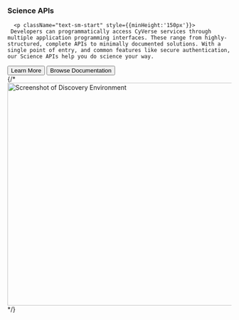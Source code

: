 <div id="scienceapis">
<div className="
px-4  px-sm-1 px-xs-1
">
    <h3 className="mb-4 mb-sm-2 mb-xs-2  text-cter">Science APIs</h3>
    <div className="mx-auto">
    
      <p className="text-sm-start" style={{minHeight:'150px'}}>
     Developers can programmatically access CyVerse services through multiple application programming interfaces. These range from highly-structured, complete APIs to minimally documented solutions. With a single point of entry, and common features like secure authentication, our Science APIs help you do science your way.
</p>    
      <div className="d-grid gap-2 d-sm-flex  mb-5">
        <a href="https://cyverse.org/Science-APIs" target="_blank" rel="norefferal"><button type="button" className="btn btn-primary btn-lg px-4 me-sm-3">Learn More</button></a>
        <a href="https://learning.cyverse.org/en/latest/power_users.html?highlight=tapis#cyverse-s-apis" target="_blank" rel="norefferal"><button type="button" className="btn btn-outline-secondary btn-lg px-4">Browse Documentation</button></a>
      </div>
    </div>
    <div className="overflow-hidden">
      <div className="px-5 text-center d-none d-sm-block d-xs-block">
        {/*<img src="/images/Jetstream.png" className="img-fluid border rounded-3 shadow mb-4" alt="Screenshot of Discovery Environment" loading="lazy" width="700" height="500"/>*/}
      </div>
    </div>

  </div>
  </div>
